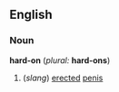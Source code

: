 ==English==
===Noun===
'''hard-on''' (''plural:'' '''hard-ons''')
#(''slang'') [[erected]] [[penis]]
